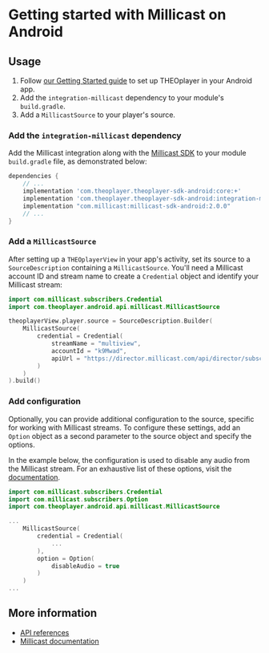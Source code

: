 # Getting started with Millicast on Android


<Intro />

## Usage

1. Follow [our Getting Started guide](../../../getting-started/01-sdks/02-android/00-getting-started.mdx)
   to set up THEOplayer in your Android app.
2. Add the `integration-millicast` dependency to your module's `build.gradle`.
3. Add a `MillicastSource` to your player's source.

### Add the `integration-millicast` dependency

Add the Millicast integration along with the [Millicast SDK](https://docs.dolby.io/streaming-apis/docs/android)
to your module `build.gradle` file, as demonstrated below:

```groovy
dependencies {
    // ...
    implementation 'com.theoplayer.theoplayer-sdk-android:core:+'
    implementation 'com.theoplayer.theoplayer-sdk-android:integration-millicast:+'
    implementation "com.millicast:millicast-sdk-android:2.0.0"
    // ...
}
```

### Add a `MillicastSource`

After setting up a `THEOplayerView` in your app's activity, set its source to a `SourceDescription` containing a `MillicastSource`.
You'll need a Millicast account ID and stream name to create a `Credential` object and identify your Millicast stream:

```kotlin
import com.millicast.subscribers.Credential
import com.theoplayer.android.api.millicast.MillicastSource

theoplayerView.player.source = SourceDescription.Builder(
    MillicastSource(
        credential = Credential(
            streamName = "multiview",
            accountId = "k9Mwad",
            apiUrl = "https://director.millicast.com/api/director/subscribe"
        )
    )
).build()
```

### Add configuration

Optionally, you can provide additional configuration to the source, specific for working with Millicast streams.
To configure these settings, add an `Option` object as a second parameter to the source object and specify the options.

In the example below, the configuration is used to disable any audio from the Millicast stream.
For an exhaustive list of these options, visit the [documentation](https://millicast.github.io/doc/latest/android/android/com.millicast.subscribers/-option/index.html).

```kotlin
import com.millicast.subscribers.Credential
import com.millicast.subscribers.Option
import com.theoplayer.android.api.millicast.MillicastSource

...
    MillicastSource(
        credential = Credential(
            ...
        ),
        option = Option(
            disableAudio = true
        )
    )
...
```

## More information

- [API references](pathname:///theoplayer/v8/api-reference/android/com/theoplayer/android/api/millicast/package-summary.html)
- [Millicast documentation](https://docs.dolby.io/streaming-apis/docs/)
